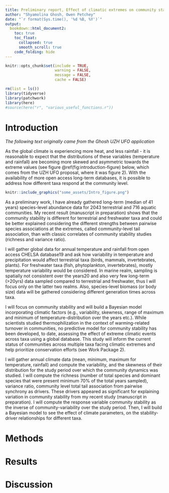 ```yaml
---
title: Preliminary report, Effect of climatic extremes on community stability and its drivers
author: "Shyamolina Ghosh, Owen Petchey"
date: "`r format(Sys.time(), '%d %B, %Y')`"
output:
  bookdown::html_document2:
    toc: true
    toc_float:
      collapsed: true
      smooth_scroll: true
    code_folding: hide
---
```


```r
knitr::opts_chunk$set(include = TRUE,
                      warning = FALSE,
                      message = FALSE,
                      cache = FALSE)
```

```r
rm(list = ls())
library(tidyverse)
library(patchwork)
library(here)
#source(here("r", "various_useful_functions.r"))
```

# Introduction

*The following text originally came from the Ghosh UZH UFO application*

As the global climate is experiencing more heat, and less rainfall - it is reasonable to expect that the distributions of these variables (temperature and rainfall) are becoming more skewed and asymmetric towards the extreme values (see figure \@ref(fig:introduction-figure) below, which comes from the UZH UFO proposal, where it was figure 2). With the availability of more open access long-term databases, it is possible to address how different taxa respond at the community level.

```r
knitr::include_graphics("some_assets/Intro_figure.png")
```


As a preliminary work, I have already gathered long-term (median of 41 years) species-level abundance data for 2043 terrestrial and 716 aquatic communities. My recent result (manuscript in preparation) shows that the community stability is different for terrestrial and freshwater taxa and could be better explained considering the different strengths between pairwise species associations at the extremes, called community-level tail association, than with classic correlates of community stability studies (richness and variance ratio).

I will gather global data for annual temperature and rainfall from open access CHELSA database19 and ask how variability in temperature and precipitation would affect terrestrial taxa (birds, mammals, invertebrates, plants). For freshwater taxa (fish, phytoplankton, invertebrates), mostly temperature variability would be considered. In marine realm, sampling is spatially not consistent over the years20 and also very few long-term (>20yrs) data sampled compared to terrestrial and freshwater, thus I will focus only on the latter two realms. Also, species-level biomass (or body size) data will be gathered considering different generation times across taxa.

I will focus on community stability and will build a Bayesian model incorporating climatic factors (e.g., variability, skewness, range of maximum and minimum of temperature-distribution over the years etc.). While scientists studied thermophilization in the context of warming-related turnover in communities, no predictive model for community stability has been developed, to date, assessing the effect of extreme climatic events across taxa using a global database. This study will inform the current status of communities across multiple taxa facing climatic extremes and help prioritize conservation efforts (see Work Package 2).

I will gather annual climate data (mean, minimum, maximum for temperature, rainfall) and compute the variability, and the skewness of their distribution for the study period over which the community dynamics was studied. I will compute the richness (number of total species and dominant species that were present minimum 70% of the total years sampled), variance ratio, community level total tail association from pairwise synchrony as drivers. These drivers appeared as significant for explaining variation in community stability from my recent study (manuscript in preparation). I will compute the response variable community stability as the inverse of community-variability over the study period. Then, I will build a Bayesian model to see the effect of climate parameters, on the stability-driver relationships for different taxa.


# Methods



# Results



# Discussion


